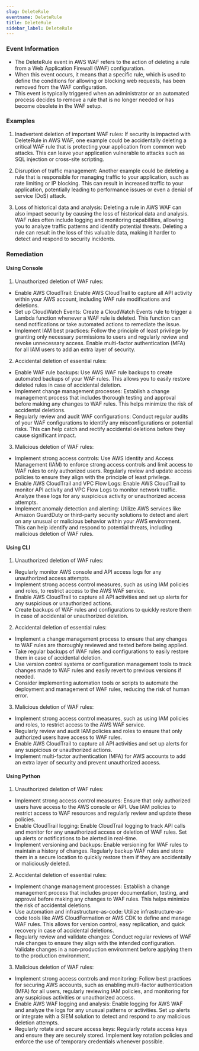```yaml
--- 
slug: DeleteRule
eventname: DeleteRule
title: DeleteRule
sidebar_label: DeleteRule
---
```

                       
### Event Information

- The DeleteRule event in AWS WAF refers to the action of deleting a rule from a Web Application Firewall (WAF) configuration.
- When this event occurs, it means that a specific rule, which is used to define the conditions for allowing or blocking web requests, has been removed from the WAF configuration.
- This event is typically triggered when an administrator or an automated process decides to remove a rule that is no longer needed or has become obsolete in the WAF setup.


### Examples

1. Inadvertent deletion of important WAF rules: If security is impacted with DeleteRule in AWS WAF, one example could be accidentally deleting a critical WAF rule that is protecting your application from common web attacks. This can leave your application vulnerable to attacks such as SQL injection or cross-site scripting.

2. Disruption of traffic management: Another example could be deleting a rule that is responsible for managing traffic to your application, such as rate limiting or IP blocking. This can result in increased traffic to your application, potentially leading to performance issues or even a denial of service (DoS) attack.

3. Loss of historical data and analysis: Deleting a rule in AWS WAF can also impact security by causing the loss of historical data and analysis. WAF rules often include logging and monitoring capabilities, allowing you to analyze traffic patterns and identify potential threats. Deleting a rule can result in the loss of this valuable data, making it harder to detect and respond to security incidents.

### Remediation

#### Using Console

1. Unauthorized deletion of WAF rules:
- Enable AWS CloudTrail: Enable AWS CloudTrail to capture all API activity within your AWS account, including WAF rule modifications and deletions.
- Set up CloudWatch Events: Create a CloudWatch Events rule to trigger a Lambda function whenever a WAF rule is deleted. This function can send notifications or take automated actions to remediate the issue.
- Implement IAM best practices: Follow the principle of least privilege by granting only necessary permissions to users and regularly review and revoke unnecessary access. Enable multi-factor authentication (MFA) for all IAM users to add an extra layer of security.

2. Accidental deletion of essential rules:
- Enable WAF rule backups: Use AWS WAF rule backups to create automated backups of your WAF rules. This allows you to easily restore deleted rules in case of accidental deletion.
- Implement change management processes: Establish a change management process that includes thorough testing and approval before making any changes to WAF rules. This helps minimize the risk of accidental deletions.
- Regularly review and audit WAF configurations: Conduct regular audits of your WAF configurations to identify any misconfigurations or potential risks. This can help catch and rectify accidental deletions before they cause significant impact.

3. Malicious deletion of WAF rules:
- Implement strong access controls: Use AWS Identity and Access Management (IAM) to enforce strong access controls and limit access to WAF rules to only authorized users. Regularly review and update access policies to ensure they align with the principle of least privilege.
- Enable AWS CloudTrail and VPC Flow Logs: Enable AWS CloudTrail to monitor API activity and VPC Flow Logs to monitor network traffic. Analyze these logs for any suspicious activity or unauthorized access attempts.
- Implement anomaly detection and alerting: Utilize AWS services like Amazon GuardDuty or third-party security solutions to detect and alert on any unusual or malicious behavior within your AWS environment. This can help identify and respond to potential threats, including malicious deletion of WAF rules.

#### Using CLI

1. Unauthorized deletion of WAF rules:
- Regularly monitor AWS console and API access logs for any unauthorized access attempts.
- Implement strong access control measures, such as using IAM policies and roles, to restrict access to the AWS WAF service.
- Enable AWS CloudTrail to capture all API activities and set up alerts for any suspicious or unauthorized actions.
- Create backups of WAF rules and configurations to quickly restore them in case of accidental or unauthorized deletion.

2. Accidental deletion of essential rules:
- Implement a change management process to ensure that any changes to WAF rules are thoroughly reviewed and tested before being applied.
- Take regular backups of WAF rules and configurations to easily restore them in case of accidental deletion.
- Use version control systems or configuration management tools to track changes made to WAF rules and easily revert to previous versions if needed.
- Consider implementing automation tools or scripts to automate the deployment and management of WAF rules, reducing the risk of human error.

3. Malicious deletion of WAF rules:
- Implement strong access control measures, such as using IAM policies and roles, to restrict access to the AWS WAF service.
- Regularly review and audit IAM policies and roles to ensure that only authorized users have access to WAF rules.
- Enable AWS CloudTrail to capture all API activities and set up alerts for any suspicious or unauthorized actions.
- Implement multi-factor authentication (MFA) for AWS accounts to add an extra layer of security and prevent unauthorized access.

#### Using Python

1. Unauthorized deletion of WAF rules:
- Implement strong access control measures: Ensure that only authorized users have access to the AWS console or API. Use IAM policies to restrict access to WAF resources and regularly review and update these policies.
- Enable CloudTrail logging: Enable CloudTrail logging to track API calls and monitor for any unauthorized access or deletion of WAF rules. Set up alerts or notifications to be alerted in real-time.
- Implement versioning and backups: Enable versioning for WAF rules to maintain a history of changes. Regularly backup WAF rules and store them in a secure location to quickly restore them if they are accidentally or maliciously deleted.

2. Accidental deletion of essential rules:
- Implement change management processes: Establish a change management process that includes proper documentation, testing, and approval before making any changes to WAF rules. This helps minimize the risk of accidental deletions.
- Use automation and infrastructure-as-code: Utilize infrastructure-as-code tools like AWS CloudFormation or AWS CDK to define and manage WAF rules. This allows for version control, easy replication, and quick recovery in case of accidental deletions.
- Regularly review and validate changes: Conduct regular reviews of WAF rule changes to ensure they align with the intended configuration. Validate changes in a non-production environment before applying them to the production environment.

3. Malicious deletion of WAF rules:
- Implement strong access controls and monitoring: Follow best practices for securing AWS accounts, such as enabling multi-factor authentication (MFA) for all users, regularly reviewing IAM policies, and monitoring for any suspicious activities or unauthorized access.
- Enable AWS WAF logging and analysis: Enable logging for AWS WAF and analyze the logs for any unusual patterns or activities. Set up alerts or integrate with a SIEM solution to detect and respond to any malicious deletion attempts.
- Regularly rotate and secure access keys: Regularly rotate access keys and ensure they are securely stored. Implement key rotation policies and enforce the use of temporary credentials whenever possible.


 